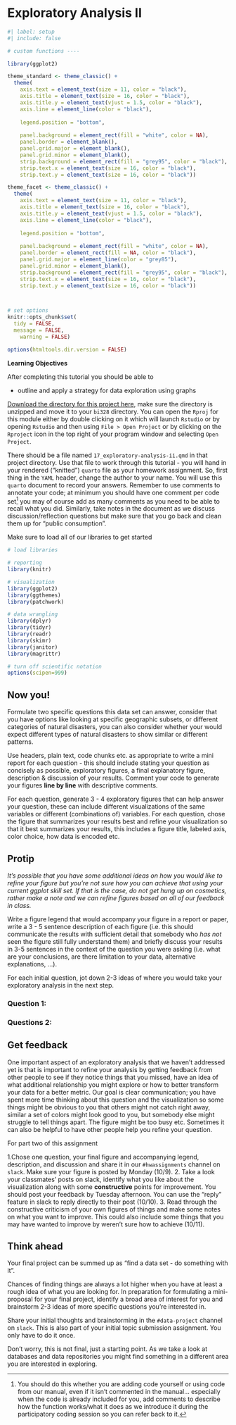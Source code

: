 
# Exploratory Analysis II

```r
#| label: setup
#| include: false

# custom functions ----

library(ggplot2)

theme_standard <- theme_classic() +
  theme(
    axis.text = element_text(size = 11, color = "black"),
    axis.title = element_text(size = 16, color = "black"),
    axis.title.y = element_text(vjust = 1.5, color = "black"),
    axis.line = element_line(color = "black"),
    
    legend.position = "bottom",
    
    panel.background = element_rect(fill = "white", color = NA), 
    panel.border = element_blank(), 
    panel.grid.major = element_blank(), 
    panel.grid.minor = element_blank(), 
    strip.background = element_rect(fill = "grey95", color = "black"), 
    strip.text.x = element_text(size = 16, color = "black"),
    strip.text.y = element_text(size = 16, color = "black")) 

theme_facet <- theme_classic() +
  theme(
    axis.text = element_text(size = 11, color = "black"),
    axis.title = element_text(size = 16, color = "black"),
    axis.title.y = element_text(vjust = 1.5, color = "black"),
    axis.line = element_line(color = "black"),
    
    legend.position = "bottom",
    
    panel.background = element_rect(fill = "white", color = NA), 
    panel.border = element_rect(fill = NA, color = "black"), 
    panel.grid.major = element_line(color = "grey85"), 
    panel.grid.minor = element_blank(), 
    strip.background = element_rect(fill = "grey95", color = "black"), 
    strip.text.x = element_text(size = 16, color = "black"),
    strip.text.y = element_text(size = 16, color = "black")) 



# set options
knitr::opts_chunk$set(
  tidy = FALSE, 
  message = FALSE,
	warning = FALSE)

options(htmltools.dir.version = FALSE)

```


**Learning Objectives**

After completing this tutorial you should be able to

* outline and apply a strategy for data exploration using graphs


[Download the directory for this project here](https://drive.google.com/drive/folders/1VNfSO6AA7eom-MKIxulW1D5Q-tbtZw2S?usp=sharing), make sure the directory is unzipped and move it to your `bi328` directory. You can open the `Rproj` for this module either by double clicking on it which will launch `Rstudio` or by opening `Rstudio` and then using `File > Open Project` or by clicking on the `Rproject` icon in the top right of your program window and selecting `Open Project`. 

There should be a file named `17_exploratory-analysis-ii.qmd` in that project directory. Use that file to work through this tutorial - you will hand in your rendered ("knitted") `quarto` file as your homework assignment. So, first thing in the `YAML` header, change the author to your name. You will use this `quarto` document to record your answers. Remember to use comments to annotate your code; at minimum you should have one comment per code set^[You should do this whether you are adding code yourself or using code from our manual, even if it isn't commented in the manual... especially when the code is already included for you, add comments to describe how the function works/what it does as we introduce it during the participatory coding session so you can refer back to it.] you may of course add as many comments as you need to be able to recall what you did. Similarly, take notes in the document as we discuss discussion/reflection questions but make sure that you go back and clean them up for "public consumption".

Make sure to load all of our libraries to get started

```r

# load libraries

# reporting
library(knitr)

# visualization
library(ggplot2)
library(ggthemes)
library(patchwork)

# data wrangling
library(dplyr)
library(tidyr)
library(readr)
library(skimr)
library(janitor)
library(magrittr)

# turn off scientific notation
options(scipen=999)

```


## Now you!

Formulate two specific questions this data set can answer, consider that you have options like looking at specific geographic subsets, or different categories of natural disasters, you can also consider whether your would expect different types of natural disasters to show similar or different patterns.

Use headers, plain text, code chunks etc. as appropriate to write a mini report for each question - this should include stating your question as concisely as possible, exploratory figures, a final explanatory figure, description & discussion of your results. Comment your code to generate your figures **line by line** with descriptive comments.

For each question, generate 3 - 4 exploratory figures that can help answer your question, these can include different visualizations of the same variables or different (combinations of) variables. For each question, chose the figure that summarizes your results best and refine your visualization so that it best summarizes your results, this includes a figure title, labeled axis, color choice, how data is encoded etc.

::: {.callout-tip}

## Protip

*It's possible that you have some additional ideas on how you would like to refine your figure but you're not sure how you can achieve that using your current ggplot skill set. If that is the case, do not get hung up on cosmetics, rather make a note and we can refine figures based on all of our feedback in class.*

:::

Write a figure legend that would accompany your figure in a report or paper, write a 3 - 5 sentence description of each figure (i.e. this should communicate the results with sufficient detail that somebody who *has not* seen the figure still fully understand them) and briefly discuss your results in 3-5 sentences in the context of the question you were asking (i.e. what are your conclusions, are there limitation to your data, alternative explanations, ...).

For each initial question, jot down 2-3 ideas of where you would take your exploratory analysis in the next step.

### Question 1:



### Questions 2:



## Get feedback

One important aspect of an exploratory analysis that we haven't addressed yet is that is important to refine your analysis by getting feedback from other people to see if they notice things that you missed, have an idea of what additional relationship you might explore or how to better transform your data for a better metric. Our goal is clear communication; you have spent more time thinking about this question and the visualization so some things might be obvious to you that others might not catch right away, similar a set of colors might look good to you, but somebody else might struggle to tell things apart. The figure might be too busy etc. Sometimes it can also be helpful to have other people help you refine your question.

For part two of this assignment

1.Chose one question, your final figure and accompanying legend, description, and discussion and share it in our `#hwassignments` channel on `slack`. Make sure your figure is posted by Monday (10/9).
2. Take a look your classmates' posts on slack, identify what you like about the visualization along with some **constructive** points for improvement. You should post your feedback by Tuesday afternoon. You can use the "reply" feature in slack to reply directly to their post (10/10).
3. Read through the constructive criticism of your own figures of things and make some notes on what you want to improve. This could also include some things that you may have wanted to improve by weren't sure how to achieve (10/11). 


## Think ahead

Your final project can be summed up as "find a data set - do something with it". 

Chances of finding things are always a lot higher when you have at least a rough idea of what you are looking for. In preparation for formulating a mini-proposal for your final project, identify a broad area of interest for you and brainstorm 2-3 ideas of more specific questions you're interested in. 

Share your initial thoughts and brainstorming in the `#data-project` channel on `slack`. This is also part of your initial topic submission assignment. You only have to do it once.

Don't worry, this is not final, just a starting point. As we take a look at databases and data repositories you might find something in a different area you are interested in exploring.
